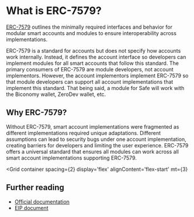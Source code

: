 
# What is ERC-7579?

[ERC-7579](https://erc7579.com/) outlines the minimally required interfaces and behavior for modular smart accounts and modules to ensure interoperability across implementations.

ERC-7579 is a standard for accounts but does not specify how accounts work internally. Instead, it defines the account interface so developers can implement modules for all smart accounts that follow this standard. The primary consumers of ERC-7579 are module developers, not account implementors. However, the account implementors implement ERC-7579 so that module developers can support all account implementations that implement this standard. That being said, a module for Safe will work with the Biconomy wallet, ZeroDev wallet, etc.

## Why ERC-7579?

Without ERC-7579, smart account implementations were fragmented as different implementations required unique adaptations. Different assumptions can lead to security bugs under one account implementation, creating barriers for developers and limiting the user experience. ERC-7579 offers a universal standard that ensures all modules can work across all smart account implementations supporting ERC-7579.

<Grid
  container
  spacing={2}
  display='flex'
  alignContent='flex-start'
  mt={3}
>
  <Grid item xs={12} md={4}>
    <CustomCard
      title={'Compatibility'}
      description={'It enables modules to work across different smart accounts.'}
      url=""
      newTab={false}
    />
  </Grid>
  <Grid item xs={12} md={4}>
    <CustomCard
      title={'User experience'}
      description={'It ensures smart accounts can be used with various wallet applications and SDKs.'}
      url=""
      newTab={false}
    />
  </Grid>
  <Grid item xs={12} md={4}>
    <CustomCard
      title={'Ecosystem'}
      description={'It helps prevent vendor lock-in for smart account users and application developers.'}
      url=""
      newTab={false}
    />
  </Grid>
</Grid>

## Further reading

- [Official documentation](https://erc7579.com/)
- [EIP document](https://eips.ethereum.org/EIPS/eip-7579)

